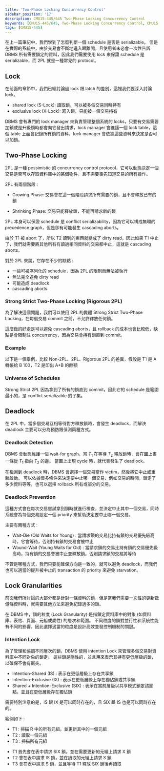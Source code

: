 ```yaml
---
title: 'Two-Phase Locking Concurrency Control'
sidebar_position: '17'
description: CMU15-445/645 Two-Phase Locking Concurrency Control
keywords: [CMU15-445/645, Two-Phase Locking Concurrency Control, CMU15-445/645 筆記]
tags: [CMU15-445]
---
```


<head>
  <title>CMU 15-445 Two-Phase Locking Concurrency Control</title>
</head>

在上一篇筆記中，我們學到了怎麼判斷一個 schedule 是否是 serializable。
但是在實際的系統中，由於交易會不斷地進入跟離開，且使用者未必會一次性告訴 DBMS 所有需要鎖定的資料，因此我們需要使用 lock 來保證 schedule 是 serializable，而 2PL 就是一種常見的 protocol。

## Lock

在前面的章節中，我們已經討論過 lock 跟 latch 的差別，這裡我們要深入討論 lock。

- shared lock (S-Lock): 讀取鎖，可以被多個交易同時持有
- exclusive lock (X-Lock): 寫入鎖，只能被一個交易持有

DBMS 會有專門的 lock manager 來負責管理整個系統的 locks，只要有交易需要加鎖或是升級鎖時都會向它發出請求，lock manager 會維護一個 lock table，這個 table 上面會記錄所有鎖的資料，lock manager 會依據這些資料來決定是否可以加鎖。

<ImageModal src="/img/cmu15-445/c17/image-1.webp" caption="Lock" width="600" />

## Two-Phase Locking

2PL 是一種 pessimistic 的 concurrency control protocol，它可以動態決定一個交易是否可以存取資料庫中的某個物件，且不需要事先知道交易的所有操作。

2PL 有兩個階段 :

- Growing Phase: 交易會在這一個階段請求所有需要的鎖，且不會釋放已有的鎖

<ImageModal src="/img/cmu15-445/c17/image-2.webp" caption="Growing Phase" />

- Shrinking Phase: 交易只能釋放鎖，不能再請求新的鎖

<ImageModal src="/img/cmu15-445/c17/image-3.webp" caption="Shrinking Phase" />

2PL 本身可以保證 schedule 是 conflict serializability，因為它可以構成無環的 precedence graph，但是卻有可能發生 cascading aborts。

由於 T1 被 abort 了，所以 T2 讀到的東西就變成了 dirty read，因此如果 T1 中止了，我們就需要將其他所有有讀過相同資料的交易都中止，這就是 cascading aborts。

<ImageModal src="/img/cmu15-445/c17/image-4.webp" caption="Cascading Aborts" />

對於 2PL 來說，它存在不少的缺點 :

- 一些可被序列化的 schedule，因為 2PL 的限制而無法被執行
- 無法完全避免 dirty read
- 可能造成 deadlock
- cascading aborts

### Strong Strict Two-Phase Locking (Rigorous 2PL)

為了解決這個問題，我們可以使用 2PL 的變體 Strong Strict Two-Phase Locking，在每個交易 commit 之前，不允許釋放任何鎖。

這麼做的好處是可以避免 cascading aborts，且 rollback 的成本也會比較低，缺點是會限制住 concurrency，因為交易會持有鎖直到 commit。

<ImageModal src="/img/cmu15-445/c17/image-5.webp" caption="Strong Strict Two-Phase Locking" />

### Example

以下是一個舉例，比較 Non-2PL、2PL、Rigorous 2PL 的差異，假設是 T1 是 A 轉帳給 B 100，T2 是印出 A+B 的餘額

<ImageModal src="/img/cmu15-445/c17/image-6.webp" caption="Non-2PL" />
<ImageModal src="/img/cmu15-445/c17/image-7.webp" caption="2PL" />
<ImageModal src="/img/cmu15-445/c17/image-8.webp" caption="Rigorous 2PL" />

### Universe of Schedules

Strong Strict 2PL 因為拿到了所有的鎖直到 commit，因此它的 schedule 是範圍最小的，是 conflict serializable 的子集。

<ImageModal src="/img/cmu15-445/c17/image-16.webp" caption="Schedule Overview" />

## Deadlock

在 2PL 中，當多個交易互相等待對方釋放鎖時，會發生 deadlock，而解決 deadlock 主要可以分為預防跟偵測兩種方式。

<ImageModal src="/img/cmu15-445/c17/image-9.webp" caption="Deadlock Example" />

### Deadlock Detection

DBMS 會動態維護一個 wait-for graph，當 $T_1$ 在等待 $T_2$ 釋放鎖時，會在圖上畫一條從 $T_1$ 指向 $T_2$ 的邊。
當圖上出現 cycle 時，就代表發生了 deadlock。

在檢測到 deadlock 時，DBMS 會選擇一個交易當作 victim，然後將它中止或重新啟動。
可以依據很多條件來決定要中止哪一個交易，例如交易的時間，鎖定了多少資料等等，也可以選擇 rollback 所有或部分的交易。

<ImageModal src="/img/cmu15-445/c17/image-10.webp" caption="Deadlock Detection" />

### Deadlock Prevention

這種方式會在每次交易嘗試拿到鎖時就進行檢查，並決定中止其中一個交易，同時系統會為每個交易設定一個 priority 來幫助決定要中止哪一個交易。

主要有兩種方式 :

- Wait-Die (Old Waits for Young) : 當請求鎖的交易比持有鎖的交易優先級高時，它會等待，否則持有鎖的交易會被中止
- Wound-Wait (Young Waits for Old) : 當請求鎖的交易比持有鎖的交易優先級高時，持有鎖的交易會被中止並釋放鎖，否則請求鎖的交易將等待

<ImageModal src="/img/cmu15-445/c17/image-11.webp" caption="Deadlock Prevention" />

不管是哪種方式，我們只要能確保方向是一致的，就可以避免 deadlock，而我們也可以適當的提升被中止的 transaction 的 priority 來避免 starvation。

## Lock Granularities

前面我們所討論的大部分都是針對一條資料的鎖，但是當我們需要一次性的更新數億條資料時，就需要其他方法來避免紀錄過多的鎖。

在 DBMS 中，鎖的粒度 (Lock Granularity) 是指鎖定資料庫中的對象 (如資料庫、表格、頁面、元組或屬性) 的層次和範圍。
不同粒度的鎖對並行性和系統性能有不同的影響，因此選擇適當的粒度是設計高效並發控制機制的關鍵。

<ImageModal src="/img/cmu15-445/c17/image-12.webp" caption="Lock Granularities" />

### Intention Lock

為了管理和協調不同層次的鎖，DBMS 使用 intention Lock 來管理多個交易對資料庫中不同對象的鎖定。
這些鎖是隱性的，並且用來表示其持有更低層級的鎖，以確保不會有衝突。

- Intention-Shared (IS) : 表示在更低層級上存在共享鎖
- Intention-Exclusive (IX) : 表示在更低層級上存在獨佔鎖或共享鎖
- Shared + Intention-Exclusive (SIX) : 表示在當前層級以共享模式鎖定該節點，並且在更低層級存在獨佔鎖

<ImageModal src="/img/cmu15-445/c17/image-13.webp" caption="Intention Lock" />

需要特別注意的是，IS 跟 IX 是可以同時存在的，且 SIX 跟 IS 也是可以同時存在的。

範例如下 :

- T1 : 掃描 R 中的所有元組，並更新其中的一個元組
- T2 : 讀取一個元組
- T3 : 掃描所有元組

<ImageModal src="/img/cmu15-445/c17/image-14.webp" caption="Intention Lock Example" />
<ImageModal src="/img/cmu15-445/c17/image-15.webp" caption="Intention Lock Example" />

- T1 首先會在表中請求 SIX 鎖，並在需要更新的元組上請求 X 鎖
- T2 會在表中請求 IS 鎖，並在讀取的元組上請求 S 鎖
- T3 會在表中請求 S 鎖，並且等待 T1 釋放 SIX 鎖後再讀取
